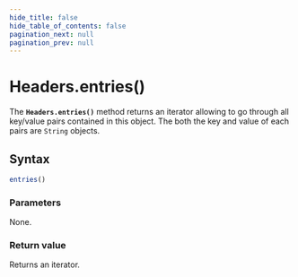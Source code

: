 ```yaml
---
hide_title: false
hide_table_of_contents: false
pagination_next: null
pagination_prev: null
---
```

# Headers.entries()

The **`Headers.entries()`** method returns an iterator allowing to go through all key/value pairs
contained in this object. The both the key and value of each pairs are `String` objects.

## Syntax

```js
entries()
```

### Parameters

None.

### Return value

Returns an iterator.
